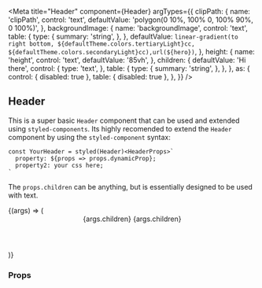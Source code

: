 

<Meta
  title="Header"
  component={Header}
  argTypes={{
    clipPath: {
      name: 'clipPath',
      control: 'text',
      defaultValue: 'polygon(0 10%, 100% 0, 100% 90%, 0 100%)',
    },
    backgroundImage: {
      name: 'backgroundImage',
      control: 'text',
      table: {
        type: {
          summary: 'string',
        },
      },
      defaultValue: `linear-gradient(to right bottom, ${defaultTheme.colors.tertiaryLight}cc, ${defaultTheme.colors.secondaryLight}cc),url(${hero})`,
    },
    height: {
      name: 'height',
      control: 'text',
      defaultValue: '85vh',
    },
    children: {
      defaultValue: 'Hi there',
      control: {
        type: 'text',
      },
      table: {
        type: {
          summary: 'string',
        },
      },
    },
    as: {
      control: { disabled: true },
      table: { disabled: true },
    },
  }}
/>

## Header

This is a super basic `Header` component that can be used and extended using `styled-components`.
Its highly recomended to extend the `Header` component by using the `styled-component` syntax:

```
const YourHeader = styled(Header)<HeaderProps>`
  property: ${props => props.dynamicProp};
  property2: your css here;
`
```

The `props.children` can be anything, but is essentially designed to be used with text.

<Preview>
  <Story name="Header">
    {(args) => (
      <Header {...args}>
        <Typography.H1 color="white">{args.children}</Typography.H1>
        <Typography.H5 color="white">{args.children}</Typography.H5>
      </Header>
    )}
  </Story>
</Preview>

### Props

<Props story="Header" />
